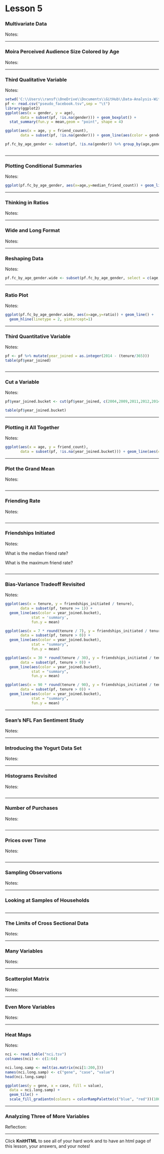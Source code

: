 Lesson 5
========================================================

### Multivariate Data
Notes:

***

### Moira Perceived Audience Size Colored by Age
Notes:

***

### Third Qualitative Variable
Notes:

```r
setwd('C:\\Users\\ransf\\OneDrive\\Documents\\GitHub\\Data-Analysis-With-R\\Lesson3')
pf <- read.csv("pseudo_facebook.tsv",sep = "\t")
library(ggplot2)
ggplot(aes(x = gender, y = age),
       data = subset(pf, !is.na(gender))) + geom_boxplot() +
  stat_summary(fun.y = mean,geom = "point", shape = 4)

ggplot(aes(x = age, y = friend_count),
       data = subset(pf, !is.na(gender))) + geom_line(aes(color = gender), stat = 'summary', fun.y = median)

pf.fc_by_age_gender <- subset(pf, !is.na(gender)) %>% group_by(age,gender) %>% summarise(mean_friend_count=mean(friend_count),median_friend_count=median(friend_count), n=n())
  
```

***

### Plotting Conditional Summaries
Notes:

```r
ggplot(pf.fc_by_age_gender, aes(x=age,y=median_friend_count)) + geom_line(aes(color=gender))
```

***

### Thinking in Ratios
Notes:

***

### Wide and Long Format
Notes:

***

### Reshaping Data
Notes:

```r
pf.fc_by_age_gender.wide <- subset(pf.fc_by_age_gender, select = c(age,gender,median_friend_count)) %>% spread(gender,median_friend_count) %>% mutate(ratio = female/male)
```


***

### Ratio Plot
Notes:

```r
ggplot(pf.fc_by_age_gender.wide, aes(x=age,y=ratio)) + geom_line() +
  geom_hline(linetype = 2, yintercept=1)
```

***

### Third Quantitative Variable
Notes:

```r
pf <- pf %>% mutate(year_joined = as.integer(2014 - (tenure/365)))
table(pf$year_joined)



```

***

### Cut a Variable
Notes:

```r
pf$year_joined.bucket <- cut(pf$year_joined, c(2004,2009,2011,2012,2014))

table(pf$year_joined.bucket)
```

***

### Plotting it All Together
Notes:

```r
ggplot(aes(x = age, y = friend_count),
       data = subset(pf, !is.na(year_joined.bucket))) + geom_line(aes(color = year_joined.bucket), stat = 'summary', fun.y = median)
```

***

### Plot the Grand Mean
Notes:

```r

```

***

### Friending Rate
Notes:

```r

```

***

### Friendships Initiated
Notes:

What is the median friend rate?

What is the maximum friend rate?

```r

```

***

### Bias-Variance Tradeoff Revisited
Notes:

```r

ggplot(aes(x = tenure, y = friendships_initiated / tenure),
       data = subset(pf, tenure >= 1)) +
  geom_line(aes(color = year_joined.bucket),
            stat = 'summary',
            fun.y = mean)

ggplot(aes(x = 7 * round(tenure / 7), y = friendships_initiated / tenure),
       data = subset(pf, tenure > 0)) +
  geom_line(aes(color = year_joined.bucket),
            stat = "summary",
            fun.y = mean)

ggplot(aes(x = 30 * round(tenure / 30), y = friendships_initiated / tenure),
       data = subset(pf, tenure > 0)) +
  geom_line(aes(color = year_joined.bucket),
            stat = "summary",
            fun.y = mean)

ggplot(aes(x = 90 * round(tenure / 90), y = friendships_initiated / tenure),
       data = subset(pf, tenure > 0)) +
  geom_line(aes(color = year_joined.bucket),
            stat = "summary",
            fun.y = mean)

```

***

### Sean's NFL Fan Sentiment Study
Notes:

***

### Introducing the Yogurt Data Set
Notes:

***

### Histograms Revisited
Notes:

```r

```

***

### Number of Purchases
Notes:

```r

```

***

### Prices over Time
Notes:

```r

```

***

### Sampling Observations
Notes:

***

### Looking at Samples of Households

```r

```

***

### The Limits of Cross Sectional Data
Notes:

***

### Many Variables
Notes:

***

### Scatterplot Matrix
Notes:

***

### Even More Variables
Notes:

***

### Heat Maps
Notes:

```r
nci <- read.table("nci.tsv")
colnames(nci) <- c(1:64)
```

```r
nci.long.samp <- melt(as.matrix(nci[1:200,]))
names(nci.long.samp) <- c("gene", "case", "value")
head(nci.long.samp)

ggplot(aes(y = gene, x = case, fill = value),
  data = nci.long.samp) +
  geom_tile() +
  scale_fill_gradientn(colours = colorRampPalette(c("blue", "red"))(100))
```


***

### Analyzing Three of More Variables
Reflection:

***

Click **KnitHTML** to see all of your hard work and to have an html
page of this lesson, your answers, and your notes!

